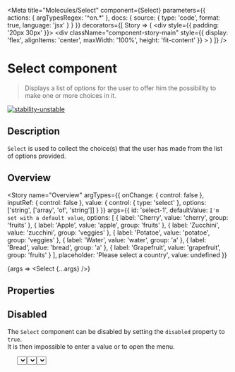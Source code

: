 
<Meta
  title="Molecules/Select"
  component={Select}
  parameters={{
    actions: { argTypesRegex: '^on.*' },
    docs: {
      source: {
        type: 'code',
        format: true,
        language: 'jsx'
      }
    }
  }}
  decorators={[
    Story => (
      <ThemeProvider>
        <div style={{ padding: '20px 30px' }}>
          <ThemeSwitcher />
        </div>
        <div
          className="component-story-main"
          style={{
            display: 'flex',
            alignItems: 'center',
            maxWidth: '100%',
            height: 'fit-content'
          }}
        >
          <Story />
        </div>
      </ThemeProvider>
    )
  ]}
/>

# Select component

> Displays a list of options for the user to offer him the possibility to make one or more choices in it.

[![stability-unstable](https://img.shields.io/badge/stability-unstable-yellow.svg)](https://github.com/emersion/stability-badges#unstable)

## Description

`Select` is used to collect the choice(s) that the user has made from the list of options provided.

## Overview

<Story
  name="Overview"
  argTypes={{
    onChange: {
      control: false
    },
    inputRef: {
      control: false
    },
    value: {
      control: { type: 'select' },
      options: ['string', ['array', 'of', 'string']]
    }
  }}
  args={{
    id: 'select-1',
    defaultValue: `I'm set with a default value`,
    options: [
      { label: 'Cherry', value: 'cherry', group: 'fruits' },
      { label: 'Apple', value: 'apple', group: 'fruits' },
      { label: 'Zucchini', value: 'zucchini', group: 'veggies' },
      { label: 'Potatoe', value: 'potatoe', group: 'veggies' },
      { label: 'Water', value: 'water', group: 'a' },
      { label: 'Bread', value: 'bread', group: 'a' },
      { label: 'Grapefruit', value: 'grapefruit', group: 'fruits' }
    ],
    placeholder: 'Please select a country',
    value: undefined
  }}
>
  {args => <Select {...args} />}
</Story>

## Properties

<ArgsTable story="Overview" />

## Disabled

The `Select` component can be disabled by setting the `disabled` property to `true`.  
It is then impossible to enter a value or to open the menu.

<Canvas>
  <Story name="Disabled">
    <Select
      id="select1"
      disabled
      defaultValue="I am disabled"
      options={[
        { label: 'Apple', value: 'apple' },
        { label: 'Ananas', value: 'ananas' }
      ]}
    />
  </Story>
</Canvas>

## FullWidth

The `Select` component can take 100% width if the `fullWidth` property is set to true.

<Canvas>
  <Story name="FullWidth">
    <Select
      id="select1"
      defaultValue="I am in 100% width"
      fullWidth
      options={[
        { label: 'Apple', value: 'apple' },
        { label: 'Ananas', value: 'ananas' }
      ]}
    />
  </Story>
</Canvas>

## Controlled

<Canvas>
  <Story name="Controlled">
    {args => {
      const [value, setValue] = useState('I am controlled: value is passed by my parent')
      const handleChange = value => {
        setValue(value)
        console.log(`My new value is : ${value}`)
      }
      return (
        <Select
          id="select1"
          fullWidth
          value={value}
          onChange={handleChange}
          options={[
            { label: 'Apple', value: 'apple' },
            { label: 'Ananas', value: 'ananas' }
          ]}
        />
      )
    }}
  </Story>
</Canvas>

## Sizes

Size options are `x-small`, `small`, `medium`, `large`, `x-large` and will be automatically adjusted responsively to the screen size.  
If done is given, `medium` is the default value.

<Canvas>
  <Story name="Sizes">
    {args => {
      const sizes = ['x-small', 'small', 'medium', 'large', 'x-large']
      return sizes.map(size => (
        <Select
          id={size}
          defaultValue={size}
          size={size}
          options={[
            { label: 'Apple', value: 'apple' },
            { label: 'Ananas', value: 'ananas' }
          ]}
        />
      ))
    }}
  </Story>
</Canvas>
